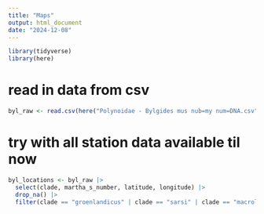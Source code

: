 ```yaml
---
title: "Maps"
output: html_document
date: "2024-12-08"
---
```


```r
library(tidyverse)
library(here)
```


# read in data from csv
```r
byl_raw <- read.csv(here("Polynoidae - Bylgides mus nub=my num=DNA.csv")) |> janitor::clean_names()
```

# try with all station data available til now
```r
byl_locations <- byl_raw |> 
  select(clade, martha_s_number, latitude, longitude) |> 
  drop_na() |> 
  filter(clade == "groenlandicus" | clade == "sarsi" | clade == "macrolepidus?" | clade == "annenkovae" | clade == "promamme" | clade == "elegans")
```

